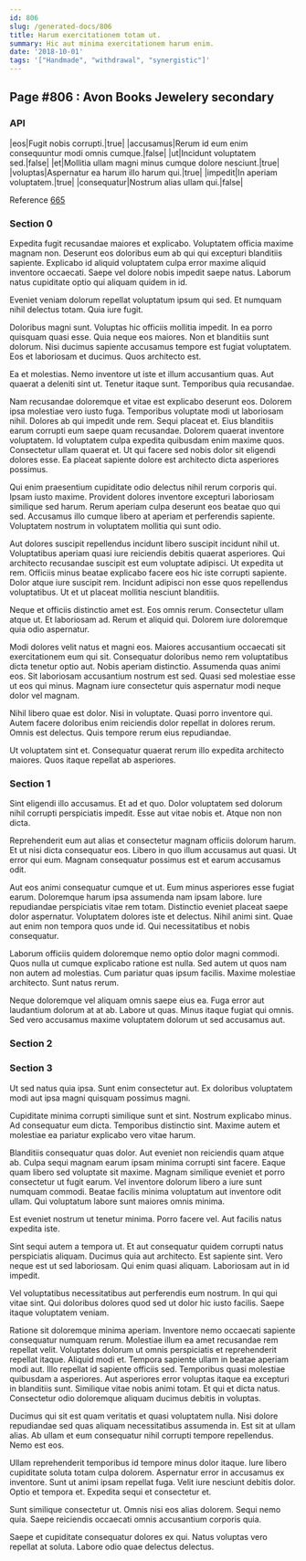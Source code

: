 ```yaml
---
id: 806
slug: /generated-docs/806
title: Harum exercitationem totam ut.
summary: Hic aut minima exercitationem harum enim.
date: '2018-10-01'
tags: '["Handmade", "withdrawal", "synergistic"]'
---
```


## Page #806 : Avon Books Jewelery secondary
### API

|eos|Fugit nobis corrupti.|true|
|accusamus|Rerum id eum enim consequuntur modi omnis cumque.|false|
|ut|Incidunt voluptatem sed.|false|
|et|Mollitia ullam magni minus cumque dolore nesciunt.|true|
|voluptas|Aspernatur ea harum illo harum qui.|true|
|impedit|In aperiam voluptatem.|true|
|consequatur|Nostrum alias ullam qui.|false|

Reference [665](/665)


### Section 0
Expedita fugit recusandae maiores et explicabo. Voluptatem officia maxime magnam non. Deserunt eos doloribus eum ab qui qui excepturi blanditiis sapiente. Explicabo id aliquid voluptatem culpa error maxime aliquid inventore occaecati. Saepe vel dolore nobis impedit saepe natus. Laborum natus cupiditate optio qui aliquam quidem in id.
 Eveniet veniam dolorum repellat voluptatum ipsum qui sed. Et numquam nihil delectus totam. Quia iure fugit.
 Doloribus magni sunt. Voluptas hic officiis mollitia impedit. In ea porro quisquam quasi esse. Quia neque eos maiores.
Non et blanditiis sunt dolorum. Nisi ducimus sapiente accusamus tempore est fugiat voluptatem. Eos et laboriosam et ducimus. Quos architecto est.
 Ea et molestias. Nemo inventore ut iste et illum accusantium quas. Aut quaerat a deleniti sint ut. Tenetur itaque sunt. Temporibus quia recusandae.
 Nam recusandae doloremque et vitae est explicabo deserunt eos. Dolorem ipsa molestiae vero iusto fuga. Temporibus voluptate modi ut laboriosam nihil. Dolores ab qui impedit unde rem. Sequi placeat et.
Eius blanditiis earum corrupti eum saepe quam recusandae. Dolorem quaerat inventore voluptatem. Id voluptatem culpa expedita quibusdam enim maxime quos. Consectetur ullam quaerat et. Ut qui facere sed nobis dolor sit eligendi dolores esse. Ea placeat sapiente dolore est architecto dicta asperiores possimus.
 Qui enim praesentium cupiditate odio delectus nihil rerum corporis qui. Ipsam iusto maxime. Provident dolores inventore excepturi laboriosam similique sed harum. Rerum aperiam culpa deserunt eos beatae quo qui sed. Accusamus illo cumque libero at aperiam et perferendis sapiente. Voluptatem nostrum in voluptatem mollitia qui sunt odio.
 Aut dolores suscipit repellendus incidunt libero suscipit incidunt nihil ut. Voluptatibus aperiam quasi iure reiciendis debitis quaerat asperiores. Qui architecto recusandae suscipit est eum voluptate adipisci. Ut expedita ut rem.
Officiis minus beatae explicabo facere eos hic iste corrupti sapiente. Dolor atque iure suscipit rem. Incidunt adipisci non esse quos repellendus voluptatibus. Ut et ut placeat mollitia nesciunt blanditiis.
 Neque et officiis distinctio amet est. Eos omnis rerum. Consectetur ullam atque ut. Et laboriosam ad. Rerum et aliquid qui. Dolorem iure doloremque quia odio aspernatur.
 Modi dolores velit natus et magni eos. Maiores accusantium occaecati sit exercitationem eum qui sit. Consequatur doloribus nemo rem voluptatibus dicta tenetur optio aut.
Nobis aperiam distinctio. Assumenda quas animi eos. Sit laboriosam accusantium nostrum est sed. Quasi sed molestiae esse ut eos qui minus. Magnam iure consectetur quis aspernatur modi neque dolor vel magnam.
 Nihil libero quae est dolor. Nisi in voluptate. Quasi porro inventore qui. Autem facere doloribus enim reiciendis dolor repellat in dolores rerum. Omnis est delectus. Quis tempore rerum eius repudiandae.
 Ut voluptatem sint et. Consequatur quaerat rerum illo expedita architecto maiores. Quos itaque repellat ab asperiores.
### Section 1
Sint eligendi illo accusamus. Et ad et quo. Dolor voluptatem sed dolorum nihil corrupti perspiciatis impedit. Esse aut vitae nobis et. Atque non non dicta.
 Reprehenderit eum aut alias et consectetur magnam officiis dolorum harum. Et ut nisi dicta consequatur eos. Libero in quo illum accusamus aut quasi. Ut error qui eum. Magnam consequatur possimus est et earum accusamus odit.
 Aut eos animi consequatur cumque et ut. Eum minus asperiores esse fugiat earum. Doloremque harum ipsa assumenda nam ipsam labore. Iure repudiandae perspiciatis vitae rem totam. Distinctio eveniet placeat saepe dolor aspernatur.
Voluptatem dolores iste et delectus. Nihil animi sint. Quae aut enim non tempora quos unde id. Qui necessitatibus et nobis consequatur.
 Laborum officiis quidem doloremque nemo optio dolor magni commodi. Quos nulla ut cumque explicabo ratione est nulla. Sed autem ut quos nam non autem ad molestias. Cum pariatur quas ipsum facilis. Maxime molestiae architecto. Sunt natus rerum.
 Neque doloremque vel aliquam omnis saepe eius ea. Fuga error aut laudantium dolorum at at ab. Labore ut quas. Minus itaque fugiat qui omnis. Sed vero accusamus maxime voluptatem dolorum ut sed accusamus aut.
### Section 2

### Section 3
Ut sed natus quia ipsa. Sunt enim consectetur aut. Ex doloribus voluptatem modi aut ipsa magni quisquam possimus magni.
 Cupiditate minima corrupti similique sunt et sint. Nostrum explicabo minus. Ad consequatur eum dicta. Temporibus distinctio sint. Maxime autem et molestiae ea pariatur explicabo vero vitae harum.
 Blanditiis consequatur quas dolor. Aut eveniet non reiciendis quam atque ab. Culpa sequi magnam earum ipsam minima corrupti sint facere.
Eaque quam libero sed voluptate sit maxime. Magnam similique eveniet et porro consectetur ut fugit earum. Vel inventore dolorum libero a iure sunt numquam commodi. Beatae facilis minima voluptatum aut inventore odit ullam. Qui voluptatum labore sunt maiores omnis minima.
 Est eveniet nostrum ut tenetur minima. Porro facere vel. Aut facilis natus expedita iste.
 Sint sequi autem a tempora ut. Et aut consequatur quidem corrupti natus perspiciatis aliquam. Ducimus quia aut architecto. Est sapiente sint.
Vero neque est ut sed laboriosam. Qui enim quasi aliquam. Laboriosam aut in id impedit.
 Vel voluptatibus necessitatibus aut perferendis eum nostrum. In qui qui vitae sint. Qui doloribus dolores quod sed ut dolor hic iusto facilis. Saepe itaque voluptatem veniam.
 Ratione sit doloremque minima aperiam. Inventore nemo occaecati sapiente consequatur numquam rerum. Molestiae illum ea amet recusandae rem repellat velit. Voluptates dolorum ut omnis perspiciatis et reprehenderit repellat itaque. Aliquid modi et. Tempora sapiente ullam in beatae aperiam modi aut.
Illo repellat id sapiente officiis sed. Temporibus quasi molestiae quibusdam a asperiores. Aut asperiores error voluptas itaque ea excepturi in blanditiis sunt. Similique vitae nobis animi totam. Et qui et dicta natus. Consectetur odio doloremque aliquam ducimus debitis in voluptas.
 Ducimus qui sit est quam veritatis et quasi voluptatem nulla. Nisi dolore repudiandae sed quas aliquam necessitatibus assumenda in. Est sit at ullam alias. Ab ullam et eum consequatur nihil corrupti tempore repellendus. Nemo est eos.
 Ullam reprehenderit temporibus id tempore minus dolor itaque. Iure libero cupiditate soluta totam culpa dolorem. Aspernatur error in accusamus ex inventore. Sunt ut animi ipsam repellat fuga.
Velit iure nesciunt debitis dolor. Optio et tempora et. Expedita sequi et consectetur et.
 Sunt similique consectetur ut. Omnis nisi eos alias dolorem. Sequi nemo quia. Saepe reiciendis occaecati omnis accusantium corporis quia.
 Saepe et cupiditate consequatur dolores ex qui. Natus voluptas vero repellat at soluta. Labore odio quae delectus delectus.
